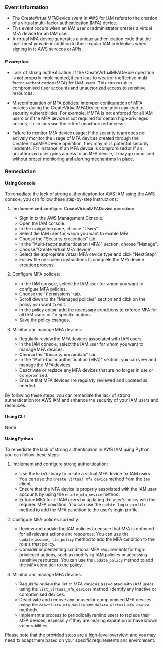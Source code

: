 
### Event Information

- The CreateVirtualMFADevice event in AWS for IAM refers to the creation of a virtual multi-factor authentication (MFA) device.
- This event occurs when an IAM user or administrator creates a virtual MFA device for an IAM user.
- A virtual MFA device generates a unique authentication code that the user must provide in addition to their regular IAM credentials when signing in to AWS services or APIs.


### Examples

- Lack of strong authentication: If the CreateVirtualMFADevice operation is not properly implemented, it can lead to weak or ineffective multi-factor authentication (MFA) for IAM users. This can result in compromised user accounts and unauthorized access to sensitive resources.

- Misconfiguration of MFA policies: Improper configuration of MFA policies during the CreateVirtualMFADevice operation can lead to security vulnerabilities. For example, if MFA is not enforced for all IAM users or if the MFA device is not required for certain high-privileged actions, it can increase the risk of unauthorized access.

- Failure to monitor MFA device usage: If the security team does not actively monitor the usage of MFA devices created through the CreateVirtualMFADevice operation, they may miss potential security incidents. For instance, if an MFA device is compromised or if an unauthorized user gains access to an MFA device, it may go unnoticed without proper monitoring and alerting mechanisms in place.

### Remediation

#### Using Console

To remediate the lack of strong authentication for AWS IAM using the AWS console, you can follow these step-by-step instructions:

1. Implement and configure CreateVirtualMFADevice operation:
   - Sign in to the AWS Management Console.
   - Open the IAM console.
   - In the navigation pane, choose "Users".
   - Select the IAM user for whom you want to enable MFA.
   - Choose the "Security credentials" tab.
   - In the "Multi-factor authentication (MFA)" section, choose "Manage".
   - Choose "Create virtual MFA device".
   - Select the appropriate virtual MFA device type and click "Next Step".
   - Follow the on-screen instructions to complete the MFA device creation process.

2. Configure MFA policies:
   - In the IAM console, select the IAM user for whom you want to configure MFA policies.
   - Choose the "Permissions" tab.
   - Scroll down to the "Managed policies" section and click on the policy you want to edit.
   - In the policy editor, add the necessary conditions to enforce MFA for all IAM users or for specific actions.
   - Save the policy changes.

3. Monitor and manage MFA devices:
   - Regularly review the MFA devices associated with IAM users.
   - In the IAM console, select the IAM user for whom you want to manage MFA devices.
   - Choose the "Security credentials" tab.
   - In the "Multi-factor authentication (MFA)" section, you can view and manage the MFA devices.
   - Deactivate or replace any MFA devices that are no longer in use or compromised.
   - Ensure that MFA devices are regularly reviewed and updated as needed.

By following these steps, you can remediate the lack of strong authentication for AWS IAM and enhance the security of your IAM users and resources.

#### Using CLI

None

#### Using Python

To remediate the lack of strong authentication in AWS IAM using Python, you can follow these steps:

1. Implement and configure strong authentication:
   - Use the `boto3` library to create a virtual MFA device for IAM users. You can use the `create_virtual_mfa_device` method from the `iam` client.
   - Ensure that the MFA device is properly associated with the IAM user accounts by using the `enable_mfa_device` method.
   - Enforce MFA for all IAM users by updating the user's policy with the required MFA condition. You can use the `update_login_profile` method to add the MFA condition to the user's login profile.

2. Configure MFA policies correctly:
   - Review and update the IAM policies to ensure that MFA is enforced for all relevant actions and resources. You can use the `update_assume_role_policy` method to add the MFA condition to the role's trust policy.
   - Consider implementing conditional MFA requirements for high-privileged actions, such as modifying IAM policies or accessing sensitive resources. You can use the `update_policy` method to add the MFA condition to the policy.

3. Monitor and manage MFA devices:
   - Regularly review the list of MFA devices associated with IAM users using the `list_virtual_mfa_devices` method. Identify any inactive or compromised devices.
   - Deactivate and remove any unused or compromised MFA devices using the `deactivate_mfa_device` and `delete_virtual_mfa_device` methods.
   - Implement a process to periodically remind users to replace their MFA devices, especially if they are nearing expiration or have known vulnerabilities.

Please note that the provided steps are a high-level overview, and you may need to adapt them based on your specific requirements and environment.

